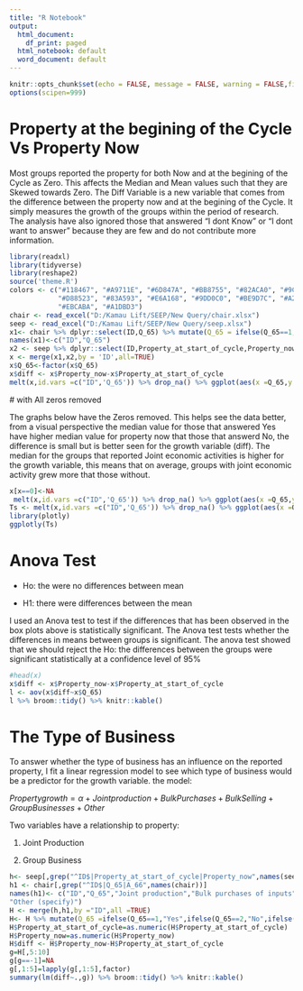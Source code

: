 ```yaml
---
title: "R Notebook"
output:
  html_document:
    df_print: paged
  html_notebook: default
  word_document: default
---
```

```r
knitr::opts_chunk$set(echo = FALSE, message = FALSE, warning = FALSE,fig.width = 10,fig.height = 7)
options(scipen=999)
```

# Property at the begining of the Cycle Vs Property Now

 Most groups reported the property for both Now and at the  begining of the Cycle as Zero. This affects the Median and Mean values such that they are Skewed towards Zero.
 The Diff Variable is a new variable that comes from the difference between the property now and at the begining of the Cycle. It simply measures the growth of the groups within the period of research.
 The analysis have also ignored those that answered "I dont Know" or "I dont want to answer" because they are few and do not contribute more information.
 
```r
library(readxl)
library(tidyverse)
library(reshape2)
source('theme.R')
colors <- c("#118467", "#A9711E", "#6D847A", "#BB8755", "#82ACA0", "#9C7F61",
            "#D88523", "#83A593", "#E6A168", "#9DD0C0", "#BE9D7C", "#A2C8B9",
            "#EBCABA", "#A1DBD3")
chair <- read_excel("D:/Kamau Lift/SEEP/New Query/chair.xlsx")
seep <- read_excel("D:/Kamau Lift/SEEP/New Query/seep.xlsx")
x1<- chair %>% dplyr::select(ID,Q_65) %>% mutate(Q_65 = ifelse(Q_65==1,"Yes",ifelse(Q_65==2,"No",ifelse(Q_65==3,"I don’t know","I don’t want to answer")))) %>% filter(Q_65=="Yes"| Q_65 == "No")
names(x1)<-c("ID","Q_65")
x2 <- seep %>% dplyr::select(ID,Property_at_start_of_cycle,Property_now) %>% mutate(Property_at_start_of_cycle =as.numeric(Property_at_start_of_cycle),Property_now = as.numeric(Property_now))
x <- merge(x1,x2,by = 'ID',all=TRUE)
x$Q_65<-factor(x$Q_65)
x$diff <- x$Property_now-x$Property_at_start_of_cycle
melt(x,id.vars =c("ID",'Q_65')) %>% drop_na() %>% ggplot(aes(x =Q_65,y = value))+geom_boxplot(fill=colors[1])+geom_jitter(alpha =0.2)+facet_grid(~variable)+labs(title = "Joint economic activity vs Property")+theme1+scale_fill_manual(values =colors)#+coord_flip()
```

 
 # with All zeros removed
 
 The graphs below have the Zeros removed. This helps see the data better, from a visual perspective the median value for those that answered Yes have higher median value for property now that those that answerd No, the difference is small but is better seen for the growth variable (diff). The median for the groups that reported Joint economic activities is higher for the growth variable, this means that on average, groups with joint economic activity grew more that those without.
 
```r
x[x==0]<-NA
 melt(x,id.vars =c("ID",'Q_65')) %>% drop_na() %>% ggplot(aes(x =Q_65,y = value))+geom_boxplot(fill=colors[1])+geom_jitter(alpha =0.2)+facet_grid(~variable)+labs(title = "Joint economic activity vs Property")+theme1+scale_fill_manual(values = colors)
Ts <- melt(x,id.vars =c("ID",'Q_65')) %>% drop_na() %>% ggplot(aes(x =Q_65,y = value))+geom_boxplot(fill=colors[1])+facet_grid(~variable)+labs(title = "Joint economic activity vs Property")+theme1+scale_fill_manual(values = colors)
library(plotly)
ggplotly(Ts)
```

# Anova Test

* Ho: the were no differences between mean

* H1: there were differences between the mean

I used an Anova test to test if the differences that has been observed in the box plots above is statistically significant. The Anova test tests whether the differences in means between groups is significant. The anova test showed that we should reject the Ho: the differences between the groups were significant statistically at a confidence level of 95%

```r
#head(x)
x$diff <- x$Property_now-x$Property_at_start_of_cycle
l <- aov(x$diff~x$Q_65)
l %>% broom::tidy() %>% knitr::kable()
```

# The Type of Business

To answer whether the type of business has an influence on the reported property, I fit a linear regression model to see which type of business would be a predictor for the growth variable.
the model:

$Propertygrowth = \alpha + Jointproduction + BulkPurchases+BulkSelling+GroupBusinesses+Other$


Two variables have a relationship to property: 

1. Joint Production

2. Group Business
   
```r
h<- seep[,grep("^ID$|Property_at_start_of_cycle|Property_now",names(seep))]
h1 <- chair[,grep("^ID$|Q_65|A_66",names(chair))]
names(h1)<- c("ID","Q_65","Joint production","Bulk purchases of inputs","Bulk selling/Joint marketing of output","Group business",
"Other (specify)")
H <- merge(h,h1,by ="ID",all =TRUE)
H<- H %>% mutate(Q_65 =ifelse(Q_65==1,"Yes",ifelse(Q_65==2,"No",ifelse(Q_65==3,"I don’t know","I don’t want to answer"))))
H$Property_at_start_of_cycle=as.numeric(H$Property_at_start_of_cycle)
H$Property_now=as.numeric(H$Property_now)
H$diff <- H$Property_now-H$Property_at_start_of_cycle
g=H[,5:10]
g[g==-1]=NA
g[,1:5]=lapply(g[,1:5],factor)
summary(lm(diff~.,g)) %>% broom::tidy() %>% knitr::kable()
```


